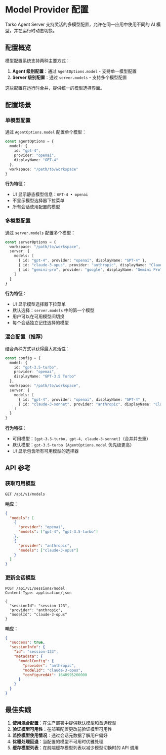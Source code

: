# Model Provider 配置

Tarko Agent Server 支持灵活的多模型配置，允许在同一应用中使用不同的 AI 模型，并在运行时动态切换。

## 配置概览

模型配置系统支持两种主要方式：

1. **Agent 级别配置**：通过 `AgentOptions.model` - 支持单一模型配置
2. **Server 级别配置**：通过 `server.models` - 支持多个模型配置

这些配置在运行时合并，提供统一的模型选择界面。

## 配置场景

### 单模型配置

通过 `AgentOptions.model` 配置单个模型：

```typescript
const agentOptions = {
  model: {
    id: "gpt-4",
    provider: "openai",
    displayName: "GPT-4"
  },
  workspace: "/path/to/workspace"
}
```

**行为特征：**
- UI 显示静态模型信息：`GPT-4 • openai`
- 不显示模型选择器下拉菜单
- 所有会话使用配置的模型

### 多模型配置

通过 `server.models` 配置多个模型：

```typescript
const serverOptions = {
  workspace: "/path/to/workspace",
  server: {
    models: [
      { id: "gpt-4", provider: "openai", displayName: "GPT-4" },
      { id: "claude-3-opus", provider: "anthropic", displayName: "Claude 3 Opus" },
      { id: "gemini-pro", provider: "google", displayName: "Gemini Pro" }
    ]
  }
}
```

**行为特征：**
- UI 显示模型选择器下拉菜单
- 默认选择：`server.models` 中的第一个模型
- 用户可以在可用模型间切换
- 每个会话独立记住选择的模型

### 混合配置（推荐）

结合两种方式以获得最大灵活性：

```typescript
const config = {
  model: { 
    id: "gpt-3.5-turbo", 
    provider: "openai", 
    displayName: "GPT-3.5 Turbo" 
  },
  workspace: "/path/to/workspace",
  server: {
    models: [
      { id: "gpt-4", provider: "openai", displayName: "GPT-4" },
      { id: "claude-3-sonnet", provider: "anthropic", displayName: "Claude 3 Sonnet" }
    ]
  }
}
```

**行为特征：**
- 可用模型：`[gpt-3.5-turbo, gpt-4, claude-3-sonnet]`（合并并去重）
- 默认模型：`gpt-3.5-turbo`（`AgentOptions.model` 优先级更高）
- UI 显示包含所有可用模型的选择器



## API 参考

### 获取可用模型

```http
GET /api/v1/models
```

**响应：**
```json
{
  "models": [
    {
      "provider": "openai",
      "models": ["gpt-4", "gpt-3.5-turbo"]
    },
    {
      "provider": "anthropic", 
      "models": ["claude-3-opus"]
    }
  ]
}
```

### 更新会话模型

```http
POST /api/v1/sessions/model
Content-Type: application/json

{
  "sessionId": "session-123",
  "provider": "anthropic",
  "modelId": "claude-3-opus"
}
```

**响应：**
```json
{
  "success": true,
  "sessionInfo": {
    "id": "session-123",
    "metadata": {
      "modelConfig": {
        "provider": "anthropic",
        "modelId": "claude-3-opus",
        "configuredAt": 1640995200000
      }
    }
  }
}
```

## 最佳实践

1. **使用混合配置**：在生产部署中提供默认模型和备选模型
2. **验证模型可用性**：在部署配置更改前验证模型可用性
3. **监控模型使用情况**：通过会话元数据了解用户偏好
4. **优雅处理回退**：当配置的模型不可用时优雅处理
5. **缓存模型列表**：在前端缓存模型列表以减少模型切换时的 API 调用